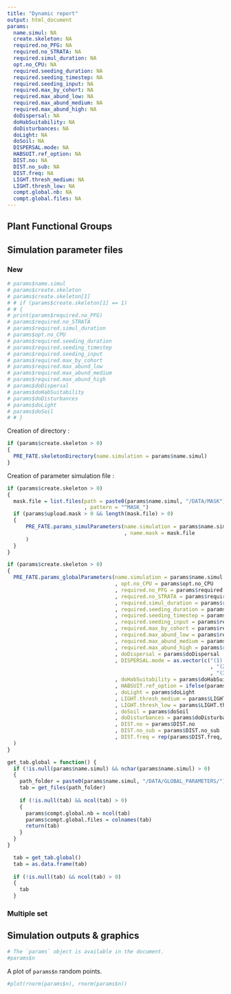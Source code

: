 ```yaml
---
title: "Dynamic report"
output: html_document
params:
  name.simul: NA
  create.skeleton: NA
  required.no_PFG: NA
  required.no_STRATA: NA
  required.simul_duration: NA
  opt.no_CPU: NA
  required.seeding_duration: NA
  required.seeding_timestep: NA
  required.seeding_input: NA
  required.max_by_cohort: NA
  required.max_abund_low: NA
  required.max_abund_medium: NA
  required.max_abund_high: NA
  doDispersal: NA
  doHabSuitability: NA
  doDisturbances: NA
  doLight: NA
  doSoil: NA
  DISPERSAL.mode: NA
  HABSUIT.ref_option: NA
  DIST.no: NA
  DIST.no_sub: NA
  DIST.freq: NA
  LIGHT.thresh_medium: NA
  LIGHT.thresh_low: NA
  compt.global.nb: NA
  compt.global.files: NA
---
```


## Plant Functional Groups

## Simulation parameter files

### New

```r
# params$name.simul
# params$create.skeleton
# params$create.skeleton[1]
# # if (params$create.skeleton[1] == 1)
# # {
# print(params$required.no_PFG)
# params$required.no_STRATA
# params$required.simul_duration
# params$opt.no_CPU
# params$required.seeding_duration
# params$required.seeding_timestep
# params$required.seeding_input
# params$required.max_by_cohort
# params$required.max_abund_low
# params$required.max_abund_medium
# params$required.max_abund_high
# params$doDispersal
# params$doHabSuitability
# params$doDisturbances
# params$doLight
# params$doSoil
# # }
```


Creation of directory :

```r
if (params$create.skeleton > 0)
{
  PRE_FATE.skeletonDirectory(name.simulation = params$name.simul)
}
```

Creation of parameter simulation file :
```r
if (params$create.skeleton > 0)
{
  mask.file = list.files(path = paste0(params$name.simul, "/DATA/MASK")
                         , pattern = "^MASK_")
  if (params$upload.mask > 0 && length(mask.file) > 0)
  {
      PRE_FATE.params_simulParameters(name.simulation = params$name.simul
                                      , name.mask = mask.file
      )
  }
}
```

```r
if (params$create.skeleton > 0)
{
  PRE_FATE.params_globalParameters(name.simulation = params$name.simul
                                   , opt.no_CPU = params$opt.no_CPU
                                   , required.no_PFG = params$required.no_PFG
                                   , required.no_STRATA = params$required.no_STRATA
                                   , required.simul_duration = params$required.simul_duration
                                   , required.seeding_duration = params$required.seeding_duration
                                   , required.seeding_timestep = params$required.seeding_timestep
                                   , required.seeding_input = params$required.seeding_input
                                   , required.max_by_cohort = params$required.max_by_cohort
                                   , required.max_abund_low = params$required.max_abund_low
                                   , required.max_abund_medium = params$required.max_abund_medium
                                   , required.max_abund_high = params$required.max_abund_high
                                   , doDispersal = params$doDispersal
                                   , DISPERSAL.mode = as.vector(c("(1) uniform kernel" = 1
                                                                  , "(2) exponential kernel" = 2
                                                                  , "(3) exponential kernel with probability" = 3)[params$DISPERSAL.mode])
                                   , doHabSuitability = params$doHabSuitability
                                   , HABSUIT.ref_option = ifelse(params$HABSUIT.ref_option == "(1) random", 1, 2)
                                   , doLight = params$doLight
                                   , LIGHT.thresh_medium = params$LIGHT.thresh_medium
                                   , LIGHT.thresh_low = params$LIGHT.thresh_low
                                   , doSoil = params$doSoil
                                   , doDisturbances = params$doDisturbances
                                   , DIST.no = params$DIST.no
                                   , DIST.no_sub = params$DIST.no_sub
                                   , DIST.freq = rep(params$DIST.freq, params$DIST.no)
  )
}
```

```r
get_tab.global = function() {
  if (!is.null(params$name.simul) && nchar(params$name.simul) > 0)
  {
    path_folder = paste0(params$name.simul, "/DATA/GLOBAL_PARAMETERS/")
    tab = get_files(path_folder)
    
    if (!is.null(tab) && ncol(tab) > 0)
    {
      params$compt.global.nb = ncol(tab)
      params$compt.global.files = colnames(tab)
      return(tab)
    }
  }
}
```

```r
  tab = get_tab.global()
  tab = as.data.frame(tab)
  
  if (!is.null(tab) && ncol(tab) > 0)
  {
    tab
  }
```

### Multiple set

## Simulation outputs & graphics


```r
# The `params` object is available in the document.
#params$n
```

A plot of `params$n` random points.

```r
#plot(rnorm(params$n), rnorm(params$n))
```